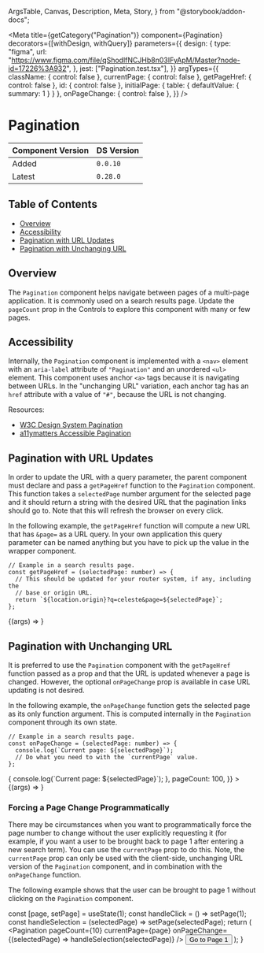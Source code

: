   ArgsTable,
  Canvas,
  Description,
  Meta,
  Story,
} from "@storybook/addon-docs";



<Meta
  title={getCategory("Pagination")}
  component={Pagination}
  decorators={[withDesign, withQuery]}
  parameters={{
    design: {
      type: "figma",
      url: "https://www.figma.com/file/qShodlfNCJHb8n03IFyApM/Master?node-id=17226%3A932",
    },
    jest: ["Pagination.test.tsx"],
  }}
  argTypes={{
    className: { control: false },
    currentPage: { control: false },
    getPageHref: { control: false },
    id: { control: false },
    initialPage: { table: { defaultValue: { summary: 1 } } },
    onPageChange: { control: false },
  }}
/>

# Pagination

| Component Version | DS Version |
| ----------------- | ---------- |
| Added             | `0.0.10`   |
| Latest            | `0.28.0`   |

## Table of Contents

- [Overview](#overview)
- [Accessibility](#accessibility)
- [Pagination with URL Updates](#pagination-with-url-updates)
- [Pagination with Unchanging URL](#pagination-with-unchanging-url)

## Overview

<Description of={Pagination} />

The `Pagination` component helps navigate between pages of a multi-page
application. It is commonly used on a search results page. Update the `pageCount`
prop in the Controls to explore this component with many or few pages.

## Accessibility

Internally, the `Pagination` component is implemented with a `<nav>` element with
an `aria-label` attribute of `"Pagination"` and an unordered `<ul>` element. This
component uses anchor `<a>` tags because it is navigating between URLs. In the
"unchanging URL" variation, each anchor tag has an `href` attribute with a value
of `"#"`, because the URL is not changing.

Resources:

- [W3C Design System Pagination](https://design-system.w3.org/components/pagination.html)
- [a11ymatters Accessible Pagination](https://www.a11ymatters.com/pattern/pagination/)

## Pagination with URL Updates

In order to update the URL with a query parameter, the parent component must
declare and pass a `getPageHref` function to the `Pagination` component. This
function takes a `selectedPage` number argument for the selected page and it
should return a string with the desired URL that the pagination links should go
to. Note that this will refresh the browser on every click.

In the following example, the `getPageHref` function will compute a new URL that
has `&page=` as a URL query. In your own application this query parameter can be
named anything but you have to pick up the value in the wrapper component.

```tsx
// Example in a search results page.
const getPageHref = (selectedPage: number) => {
  // This should be updated for your router system, if any, including the
  // base or origin URL.
  return `${location.origin}?q=celeste&page=${selectedPage}`;
};
```

<Canvas withToolbar>
  <Story
    name="Pagination with URL Updates"
    args={{
      className: undefined,
      getPageHref: hrefProps.getPageHref,
      id: "pagination-id",
      initialPage: hrefProps.computedCurrentPage || 1,
      pageCount: 10,
    }}
  >
    {(args) => <Pagination {...args} onPageChange={undefined} />}
  </Story>
</Canvas>

<ArgsTable story="Pagination with URL Updates" />

## Pagination with Unchanging URL

It is preferred to use the `Pagination` component with the `getPageHref`
function passed as a prop and that the URL is updated whenever a page is
changed. However, the optional `onPageChange` prop is available in case URL
updating is not desired.

In the following example, the `onPageChange` function gets the selected page as
its only function argument. This is computed internally in the `Pagination`
component through its own state.

```tsx
// Example in a search results page.
const onPageChange = (selectedPage: number) => {
  console.log(`Current page: ${selectedPage}`);
  // Do what you need to with the `currentPage` value.
};
```

<Canvas withToolbar>
  <Story
    name="Pagination with Unchanging URL"
    args={{
      className: undefined,
      id: "pagination-id-2",
      initialPage: 7,
      onPageChange: (selectedPage) => {
        console.log(`Current page: ${selectedPage}`);
      },
      pageCount: 100,
    }}
  >
    {(args) => <Pagination {...args} getPageHref={undefined} />}
  </Story>
</Canvas>

### Forcing a Page Change Programmatically

There may be circumstances when you want to programmatically force the page
number to change without the user explicitly requesting it (for example, if
you want a user to be brought back to page 1 after entering a new search term).
You can use the `currentPage` prop to do this. Note, the `currentPage` prop can
only be used with the client-side, unchanging URL version of the `Pagination`
component, and in combination with the `onPageChange` function.

The following example shows that the user can be brought to page 1 without clicking
on the `Pagination` component.

  const [page, setPage] = useState(1);
  const handleClick = () => setPage(1);
  const handleSelection = (selectedPage) => setPage(selectedPage);
  return (
    <VStack align="start" spacing={6}>
      <Pagination
        pageCount={10}
        currentPage={page}
        onPageChange={(selectedPage) => handleSelection(selectedPage)}
      />
      <Button type="button" buttonType="primary" onClick={handleClick}>
        Go to Page 1
      </Button>
    </VStack>
  );
}

<Canvas>
  <DSProvider>
    <CurrentPagePaginationExample />
  </DSProvider>
</Canvas>
